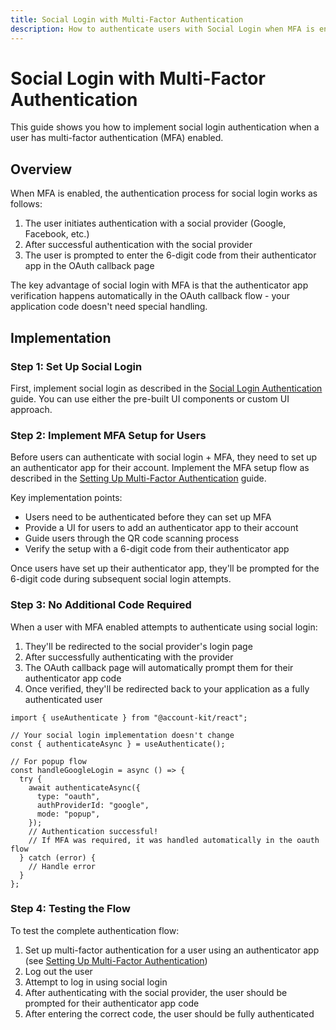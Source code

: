 ```yaml
---
title: Social Login with Multi-Factor Authentication
description: How to authenticate users with Social Login when MFA is enabled
---
```


# Social Login with Multi-Factor Authentication

This guide shows you how to implement social login authentication when a user has multi-factor authentication (MFA) enabled.

## Overview

When MFA is enabled, the authentication process for social login works as follows:

1. The user initiates authentication with a social provider (Google, Facebook, etc.)
2. After successful authentication with the social provider
3. The user is prompted to enter the 6-digit code from their authenticator app in the OAuth callback page

The key advantage of social login with MFA is that the authenticator app verification happens automatically in the OAuth callback flow - your application code doesn't need special handling.

## Implementation

### Step 1: Set Up Social Login

First, implement social login as described in the [Social Login Authentication](/react/login-methods/social-login) guide. You can use either the pre-built UI components or custom UI approach.

### Step 2: Implement MFA Setup for Users

Before users can authenticate with social login + MFA, they need to set up an authenticator app for their account. Implement the MFA setup flow as described in the [Setting Up Multi-Factor Authentication](/react/mfa/setup-mfa) guide.

Key implementation points:

- Users need to be authenticated before they can set up MFA
- Provide a UI for users to add an authenticator app to their account
- Guide users through the QR code scanning process
- Verify the setup with a 6-digit code from their authenticator app

Once users have set up their authenticator app, they'll be prompted for the 6-digit code during subsequent social login attempts.

### Step 3: No Additional Code Required

When a user with MFA enabled attempts to authenticate using social login:

1. They'll be redirected to the social provider's login page
2. After successfully authenticating with the provider
3. The OAuth callback page will automatically prompt them for their authenticator app code
4. Once verified, they'll be redirected back to your application as a fully authenticated user

```tsx twoslash
import { useAuthenticate } from "@account-kit/react";

// Your social login implementation doesn't change
const { authenticateAsync } = useAuthenticate();

// For popup flow
const handleGoogleLogin = async () => {
  try {
    await authenticateAsync({
      type: "oauth",
      authProviderId: "google",
      mode: "popup",
    });
    // Authentication successful!
    // If MFA was required, it was handled automatically in the oauth flow
  } catch (error) {
    // Handle error
  }
};
```

### Step 4: Testing the Flow

To test the complete authentication flow:

1. Set up multi-factor authentication for a user using an authenticator app (see [Setting Up Multi-Factor Authentication](/react/mfa/setup-mfa))
2. Log out the user
3. Attempt to log in using social login
4. After authenticating with the social provider, the user should be prompted for their authenticator app code
5. After entering the correct code, the user should be fully authenticated
